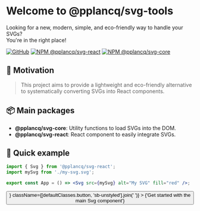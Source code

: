 

<Meta title="Welcome" />

# Welcome to @pplancq/svg-tools

Looking for a new, modern, simple, and eco-friendly way to handle your SVGs?\
You're in the right place!

[![GitHub](https://img.shields.io/badge/GitHub-pplancq/svg--tools-blue?logo=github)](https://github.com/pplancq/svg-tools)
[![NPM @pplancq/svg-react](https://img.shields.io/npm/v/@pplancq/svg-react?label=@pplancq/svg-react)](https://www.npmjs.com/package/@pplancq/svg-react)
[![NPM @pplancq/svg-core](https://img.shields.io/npm/v/@pplancq/svg-core?label=@pplancq/svg-core)](https://www.npmjs.com/package/@pplancq/svg-core)

## 🌱 Motivation

> This project aims to provide a lightweight and eco-friendly alternative to systematically converting SVGs into React components.

## 📦 Main packages

- **@pplancq/svg-core**: Utility functions to load SVGs into the DOM.
- **@pplancq/svg-react**: React component to easily integrate SVGs.

## 🚀 Quick example

```jsx
import { Svg } from '@pplancq/svg-react';
import mySvg from './my-svg.svg';

export const App = () => <Svg src={mySvg} alt="My SVG" fill="red" />;
```

<div className={defaultClasses['getting-started-container']}>
  <Button
    component="a"
    href={`${window.location.origin}${window.location.pathname.replace('/iframe.html', '')}/?path=/docs/svg-react-getting-started--docs`}
    variant="reverse"
    size="large"
    endIcon={<Icon icon={arrowCircleRightIcon} />}
    className={[defaultClasses.button, 'sb-unstyled'].join(' ')}
  >
    {'Get started with the main Svg component'}
  </Button>
</div>

